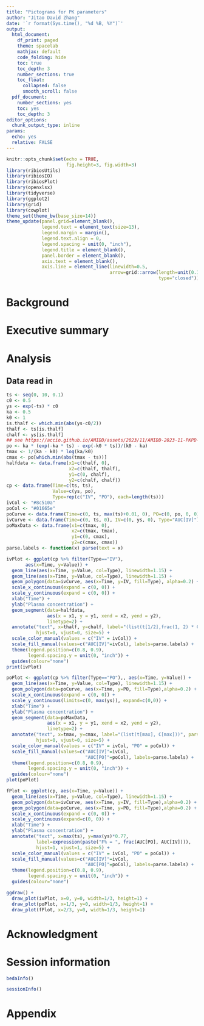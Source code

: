 ```yaml
---
title: "Pictograms for PK parameters"
author: "Jitao David Zhang"
date: '`r format(Sys.time(), "%d %B, %Y")`'
output:
  html_document:
    df_print: paged
    theme: spacelab
    mathjax: default
    code_folding: hide
    toc: true
    toc_depth: 3
    number_sections: true
    toc_float:
      collapsed: false
      smooth_scroll: false
  pdf_document:
    number_sections: yes
    toc: yes
    toc_depth: 3
editor_options: 
  chunk_output_type: inline
params:
  echo: yes
  relative: FALSE
---
```


```r
knitr::opts_chunk$set(echo = TRUE, 
                      fig.height=3, fig.width=3)
library(ribiosUtils)
library(ribiosIO)
library(ribiosPlot)
library(openxlsx)
library(tidyverse)
library(ggplot2)
library(grid)
library(cowplot)
theme_set(theme_bw(base_size=14))
theme_update(panel.grid=element_blank(),
             legend.text = element_text(size=13),
             legend.margin = margin(),
             legend.text.align = 0, 
             legend.spacing = unit(0, "inch"),
             legend.title = element_blank(),
             panel.border = element_blank(),
             axis.text = element_blank(),
             axis.line = element_line(linewidth=0.5,
                                      arrow=grid::arrow(length=unit(0.1, "inches"),
                                                        type="closed")))
```

# Background

# Executive summary

# Analysis

## Data read in

```r
ts <- seq(0, 10, 0.1)
c0 <- 0.5
ys <- exp(-ts) * c0
ka <- 0.5
k0 <- 1
is.thalf <- which.min(abs(ys-c0/2))
thalf <- ts[is.thalf]
chalf <- ys[is.thalf]
## see https://accio.github.io/AMIDD/assets/2023/11/AMIDD-2023-11-PKPD-modelling.pdf
po <- ka * (exp(-ka * ts) - exp(-k0 * ts))/(k0 - ka)
tmax <- 1/(ka - k0) * log(ka/k0)
cmax <- po[which.min(abs(tmax - ts))]
halfdata <- data.frame(x1=c(thalf, 0),
                       x2=c(thalf, thalf),
                       y1=c(0, chalf),
                       y2=c(chalf, chalf))
cp <- data.frame(Time=c(ts, ts),
                 Value=c(ys, po), 
                 Type=rep(c("IV", "PO"), each=length(ts)))
ivCol <- "#8c510a"
poCol <- "#01665e"
poCurve <- data.frame(Time=c(0, ts, max(ts)+0.01, 0), PO=c(0, po, 0, 0), Type="AUC[PO]")
ivCurve <- data.frame(Time=c(0, ts, 0), IV=c(0, ys, 0), Type="AUC[IV]")
poMaxData <- data.frame(x1=c(tmax, 0),
                        x2=c(tmax, tmax),
                        y1=c(0, cmax),
                        y2=c(cmax, cmax))
parse.labels <- function(x) parse(text = x)
```

```r
ivPlot <- ggplot(cp %>% filter(Type=="IV"), 
       aes(x=Time, y=Value)) +
  geom_line(aes(x=Time, y=Value, col=Type), linewidth=1.15) +
  geom_line(aes(x=Time, y=Value, col=Type), linewidth=1.15) +
  geom_polygon(data=ivCurve, aes(x=Time, y=IV, fill=Type), alpha=0.2) +
  scale_x_continuous(expand = c(0, 0)) +
  scale_y_continuous(expand = c(0, 0)) +
  xlab("Time") +
  ylab("Plasma concentration") +
  geom_segment(data=halfdata,
               aes(x = x1, y = y1, xend = x2, yend = y2),
               linetype=2) +
  annotate("text", x=thalf, y=chalf, label="(list(t[1/2],frac(1, 2) * C[0]))", parse=TRUE,
           hjust=0, vjust=0, size=5) +
  scale_color_manual(values = c("IV" = ivCol)) +
  scale_fill_manual(values=c("AUC[IV]"=ivCol), labels=parse.labels) +
  theme(legend.position=c(0.8, 0.9),
        legend.spacing.y = unit(0, "inch")) +
  guides(colour="none")
print(ivPlot)
```

```r
poPlot <- ggplot(cp %>% filter(Type=="PO"),, aes(x=Time, y=Value)) +
  geom_line(aes(x=Time, y=Value, col=Type), linewidth=1.15) +
  geom_polygon(data=poCurve, aes(x=Time, y=PO, fill=Type),alpha=0.2) +
  scale_x_continuous(expand = c(0, 0)) +
  scale_y_continuous(limits=c(0, max(ys)), expand=c(0,0)) +
  xlab("Time") +
  ylab("Plasma concentration") +
  geom_segment(data=poMaxData,
               aes(x = x1, y = y1, xend = x2, yend = y2),
               linetype=2) +
  annotate("text", x=tmax, y=cmax, label="(list(t[max], C[max]))", parse=TRUE,
           hjust=0, vjust=0, size=5) +
  scale_color_manual(values = c("IV" = ivCol, "PO" = poCol)) +
  scale_fill_manual(values=c("AUC[IV]"=ivCol,
                             "AUC[PO]"=poCol), labels=parse.labels) +
  theme(legend.position=c(0.8, 0.9),
        legend.spacing.y = unit(0, "inch")) +
  guides(colour="none")
plot(poPlot)
```

```r
fPlot <- ggplot(cp, aes(x=Time, y=Value)) +
  geom_line(aes(x=Time, y=Value, col=Type), linewidth=1.15) +
  geom_polygon(data=ivCurve, aes(x=Time, y=IV, fill=Type),alpha=0.2) +
  geom_polygon(data=poCurve, aes(x=Time, y=PO, fill=Type),alpha=0.2) +
  scale_x_continuous(expand = c(0, 0)) +
  scale_y_continuous(expand=c(0, 0)) +
  xlab("Time") +
  ylab("Plasma concentration") +
  annotate("text", x=max(ts), y=max(ys)*0.77, 
           label=expression(paste("F% = ", frac(AUC[PO], AUC[IV]))), 
           hjust=1, vjust=1, size=5) +
  scale_color_manual(values = c("IV" = ivCol, "PO" = poCol)) +
  scale_fill_manual(values=c("AUC[IV]"=ivCol,
                             "AUC[PO]"=poCol), labels=parse.labels) +
  theme(legend.position=c(0.8, 0.9),
        legend.spacing.y = unit(0, "inch")) + 
  guides(colour="none")
```

```r
ggdraw() +
  draw_plot(ivPlot, x=0, y=0, width=1/3, height=1) +
  draw_plot(poPlot, x=1/3, y=0, width=1/3, height=1) +
  draw_plot(fPlot, x=2/3, y=0, width=1/3, height=1)
```


# Acknowledgment

# Session information

```r
bedaInfo()
```

```r
sessionInfo()
```

# Appendix
